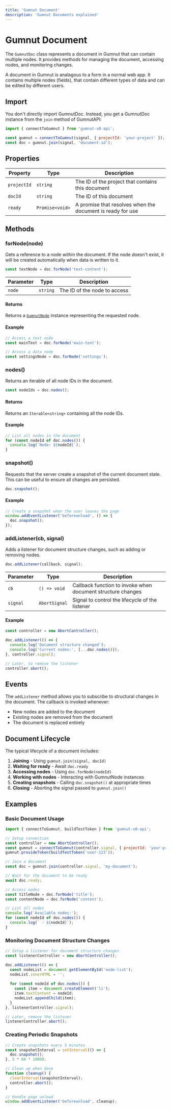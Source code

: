 ```yaml
---
title: 'Gumnut Document'
description: 'Gumnut Documents explained'
---
```


# Gumnut Document

The `GumnutDoc` class represents a document in Gumnut that can contain multiple nodes. It provides methods for managing the document, accessing nodes, and monitoring changes.

A document in Gumnut is analagous to a form in a normal web app. It contains multiple nodes (fields), that contain different types of data and can be edited by different users.

## Import

You don't directly import GumnutDoc. Instead, you get a GumnutDoc instance from the `join` method of GumnutAPI:

```javascript
import { connectToGumnut } from 'gumnut-v0-api';

const gumnut = connectToGumnut(signal, { projectId: 'your-project' });
const doc = gumnut.join(signal, 'document-id');
```

## Properties

| Property | Type | Description |
| -------- | ---- | ----------- |
| `projectId` | `string` | The ID of the project that contains this document |
| `docId` | `string` | The ID of this document |
| `ready` | `Promise<void>` | A promise that resolves when the document is ready for use |

## Methods

### forNode(node)

Gets a reference to a node within the document. If the node doesn't exist, it will be created automatically when data is written to it.

```javascript
const textNode = doc.forNode('text-content');
```

| Parameter | Type | Description |
| --------- | ---- | ----------- |
| `node` | `string` | The ID of the node to access |

#### Returns

Returns a [`GumnutNode`](/api-reference/gumnut-node) instance representing the requested node.

#### Example

```javascript
// Access a text node
const mainText = doc.forNode('main-text');

// Access a data node
const settingsNode = doc.forNode('settings');
```

### nodes()

Returns an iterable of all node IDs in the document.

```javascript
const nodeIds = doc.nodes();
```

#### Returns

Returns an `Iterable<string>` containing all the node IDs.

#### Example

```javascript
// List all nodes in the document
for (const nodeId of doc.nodes()) {
  console.log(`Node: ${nodeId}`);
}
```

### snapshot()

Requests that the server create a snapshot of the current document state. This can be useful to ensure all changes are persisted.

```javascript
doc.snapshot();
```

#### Example

```javascript
// Create a snapshot when the user leaves the page
window.addEventListener('beforeunload', () => {
  doc.snapshot();
});
```

### addListener(cb, signal)

Adds a listener for document structure changes, such as adding or removing nodes.

```javascript
doc.addListener(callback, signal);
```

| Parameter | Type | Description |
| --------- | ---- | ----------- |
| `cb` | `() => void` | Callback function to invoke when document structure changes |
| `signal` | `AbortSignal` | Signal to control the lifecycle of the listener |

#### Example

```javascript
const controller = new AbortController();

doc.addListener(() => {
  console.log('Document structure changed');
  console.log('Current nodes:', [...doc.nodes()]);
}, controller.signal);

// Later, to remove the listener
controller.abort();
```

## Events

The `addListener` method allows you to subscribe to structural changes in the document. The callback is invoked whenever:

- New nodes are added to the document
- Existing nodes are removed from the document
- The document is replaced entirely

## Document Lifecycle

The typical lifecycle of a document includes:

1. **Joining** - Using `gumnut.join(signal, docId)`
2. **Waiting for ready** - Await `doc.ready`
3. **Accessing nodes** - Using `doc.forNode(nodeId)`
4. **Working with nodes** - Interacting with GumnutNode instances
5. **Creating snapshots** - Calling `doc.snapshot()` at appropriate times
6. **Closing** - Aborting the signal passed to `gumnut.join()`

## Examples

### Basic Document Usage

```javascript
import { connectToGumnut, buildTestToken } from 'gumnut-v0-api';

// Setup connection
const controller = new AbortController();
const gumnut = connectToGumnut(controller.signal, { projectId: 'your-project' });
gumnut.provideToken(buildTestToken('user-123'));

// Join a document
const doc = gumnut.join(controller.signal, 'my-document');

// Wait for the document to be ready
await doc.ready;

// Access nodes
const titleNode = doc.forNode('title');
const contentNode = doc.forNode('content');

// List all nodes
console.log('Available nodes:');
for (const nodeId of doc.nodes()) {
  console.log(` - ${nodeId}`);
}
```

### Monitoring Document Structure Changes

```javascript
// Setup a listener for document structure changes
const listenerController = new AbortController();

doc.addListener(() => {
  const nodeList = document.getElementById('node-list');
  nodeList.innerHTML = '';
  
  for (const nodeId of doc.nodes()) {
    const item = document.createElement('li');
    item.textContent = nodeId;
    nodeList.appendChild(item);
  }
}, listenerController.signal);

// Later, remove the listener
listenerController.abort();
```

### Creating Periodic Snapshots

```javascript
// Create snapshots every 5 minutes
const snapshotInterval = setInterval(() => {
  doc.snapshot();
}, 5 * 60 * 1000);

// Clean up when done
function cleanup() {
  clearInterval(snapshotInterval);
  controller.abort();
}

// Handle page unload
window.addEventListener('beforeunload', cleanup);
```